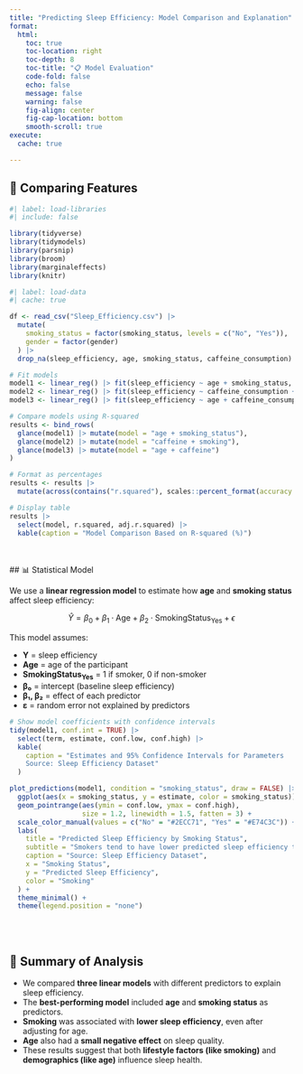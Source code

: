 ```yaml
---
title: "Predicting Sleep Efficiency: Model Comparison and Explanation"
format: 
  html:
    toc: true
    toc-location: right
    toc-depth: 8
    toc-title: "📋 Model Evaluation"
    code-fold: false
    echo: false
    message: false
    warning: false
    fig-align: center
    fig-cap-location: bottom
    smooth-scroll: true
execute:
  cache: true

---
```


## 📁 Comparing Features

```r
#| label: load-libraries
#| include: false

library(tidyverse)
library(tidymodels)
library(parsnip)
library(broom)
library(marginaleffects)
library(knitr)
```
```r
#| label: load-data
#| cache: true

df <- read_csv("Sleep_Efficiency.csv") |> 
  mutate(
    smoking_status = factor(smoking_status, levels = c("No", "Yes")),
    gender = factor(gender)
  ) |>
  drop_na(sleep_efficiency, age, smoking_status, caffeine_consumption)

```
```r
# Fit models
model1 <- linear_reg() |> fit(sleep_efficiency ~ age + smoking_status, data = df)
model2 <- linear_reg() |> fit(sleep_efficiency ~ caffeine_consumption + smoking_status, data = df)
model3 <- linear_reg() |> fit(sleep_efficiency ~ age + caffeine_consumption, data = df)

# Compare models using R-squared
results <- bind_rows(
  glance(model1) |> mutate(model = "age + smoking_status"),
  glance(model2) |> mutate(model = "caffeine + smoking"),
  glance(model3) |> mutate(model = "age + caffeine")
)

# Format as percentages
results <- results |>
  mutate(across(contains("r.squared"), scales::percent_format(accuracy = 0.1)))

# Display table
results |>
  select(model, r.squared, adj.r.squared) |>
  kable(caption = "Model Comparison Based on R-squared (%)")

```
<br>
<br>
## 📊 Statistical Model

We use a **linear regression model** to estimate how **age** and **smoking status** affect sleep efficiency:

$$
\hat{Y} = \beta_0 + \beta_1 \cdot \text{Age} + \beta_2 \cdot \text{SmokingStatus}_{\text{Yes}} + \epsilon
$$

This model assumes:

- **Y** = sleep efficiency  
- **Age** = age of the participant  
- **SmokingStatus<sub>Yes</sub>** = 1 if smoker, 0 if non-smoker  
- **β₀** = intercept (baseline sleep efficiency)  
- **β₁, β₂** = effect of each predictor  
- **ε** = random error not explained by predictors


```r
# Show model coefficients with confidence intervals
tidy(model1, conf.int = TRUE) |>
  select(term, estimate, conf.low, conf.high) |>
  kable(
    caption = "Estimates and 95% Confidence Intervals for Parameters  
    Source: Sleep Efficiency Dataset"
  )

```

```r
plot_predictions(model1, condition = "smoking_status", draw = FALSE) |>
  ggplot(aes(x = smoking_status, y = estimate, color = smoking_status)) +
  geom_pointrange(aes(ymin = conf.low, ymax = conf.high),
                  size = 1.2, linewidth = 1.5, fatten = 3) +
  scale_color_manual(values = c("No" = "#2ECC71", "Yes" = "#E74C3C")) +
  labs(
    title = "Predicted Sleep Efficiency by Smoking Status",
    subtitle = "Smokers tend to have lower predicted sleep efficiency than non-smokers",
    caption = "Source: Sleep Efficiency Dataset",
    x = "Smoking Status",
    y = "Predicted Sleep Efficiency",
    color = "Smoking"
  ) +
  theme_minimal() +
  theme(legend.position = "none")

```


<br>
<br>


## 📝 Summary of Analysis

- We compared **three linear models** with different predictors to explain sleep efficiency.
- The **best-performing model** included **age** and **smoking status** as predictors.
- **Smoking** was associated with **lower sleep efficiency**, even after adjusting for age.
- **Age** also had a **small negative effect** on sleep quality.
- These results suggest that both **lifestyle factors (like smoking)** and **demographics (like age)** influence sleep health.
